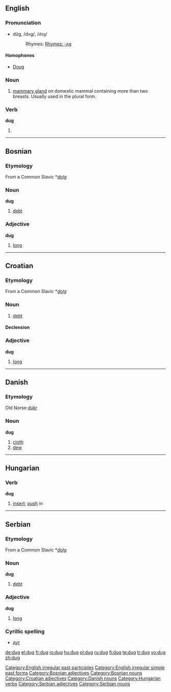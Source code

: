 ==English==

===Pronunciation===
* dŭg, /dʌɡ/, /<tt>dVg</tt>/
*:Rhymes: [[Rhymes:English:-ʌɡ|Rhymes: -ʌɡ]]

====Homophones====
*[[Doug]]

===Noun===
{{en-noun}}

# [[mammary gland]] on domestic mammal containing more than two breasts. Usually used in the plural form.

===Verb===
'''dug'''

# {{past of|[[dig]]}}

[[Category:English irregular past participles]]
[[Category:English irregular simple past forms]]

----

==Bosnian==

===Etymology===
From a Common Slavic *''[[dolg]]''

===Noun===
'''dug''' {{m}}

# [[debt]]

===Adjective===
'''dug''' {{m}}

# [[long]]

[[Category:Bosnian adjectives]]
[[Category:Bosnian nouns]]

----

==Croatian==

===Etymology===
From a Common Slavic *''[[dolg]]''

===Noun===
{{hr-noun|g=m|dugovi}}

# [[debt]]

====Declension====
{{hr-decl-noun
|dug|dugovi
|duga|dugova
|dugu|dugovima
|dug|dugove
|duže|dugove
|dugu|dugovima
|dugom|dugovima
}}

===Adjective===
'''dug''' {{m}}

# [[long]]

[[Category:Croatian adjectives]]

----

==Danish==

===Etymology===
Old Norse ''[[dúkr]]''

===Noun===
'''dug''' {{c}}

# [[cloth]]
# [[dew]]

[[Category:Danish nouns]]

----

==Hungarian==

===Verb===
'''dug'''

# [[insert]]; [[push]] in

[[Category:Hungarian verbs]]

----

==Serbian==

===Etymology===
From a Common Slavic *''[[dolg]]''

===Noun===
'''dug''' {{m}}

# [[debt]]

===Adjective===
'''dug''' {{m}}

# [[long]]

===Cyrillic spelling===
*[[дуг#Serbian|дуг]]

[[Category:Serbian adjectives]]
[[Category:Serbian nouns]]

[[de:dug]]
[[el:dug]]
[[fr:dug]]
[[io:dug]]
[[hu:dug]]
[[pl:dug]]
[[ru:dug]]
[[fi:dug]]
[[te:dug]]
[[tr:dug]]
[[vo:dug]]
[[zh:dug]]